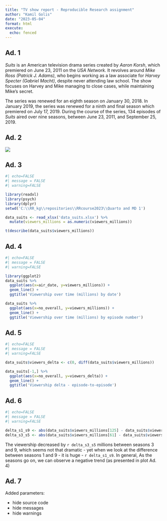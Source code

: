 ```yaml
---
title: "TV show report - Reproducible Research assignment"
author: "Kamil Golis"
date: "2023-05-04"
format: html
execute:
  echo: fenced
---
```


## Ad. 1

*Suits* is an American television drama series created by *Aaron Korsh*, which premiered on June 23, 2011 on the *USA Network*. It revolves around *Mike Ross (Patrick J. Adams)*, who begins working as a law associate for *Harvey Specter (Gabriel Macht)*, despite never attending law school. The show focuses on Harvey and Mike managing to close cases, while maintaining Mike's secret.

The series was renewed for an eighth season on January 30, 2018. In January 2019, the series was renewed for a ninth and final season which premiered on July 17, 2019. During the course of the series, 134 episodes of *Suits* aired over nine seasons, between June 23, 2011, and September 25, 2019.



## Ad. 2

![](Suits_Logo.png)



## Ad. 3

```r
#| echo=FALSE
#| message = FALSE
#| warning=FALSE

library(readxl)
library(psych)
library(dplyr)
setwd('C:\\RR_kg\\repositories\\RRcourse2023\\Quarto and MD 1')

data_suits <- read_xlsx('data_suits.xlsx') %>%
  mutate(viewers_millions = as.numeric(viewers_millions))

t(describe(data_suits$viewers_millions))
```



## Ad. 4

```r
#| echo=FALSE
#| message = FALSE
#| warning=FALSE

library(ggplot2)
data_suits %>%
  ggplot(aes(x=air_date, y=viewers_millions)) +
  geom_line() +
  ggtitle('Viewership over time (millions) by date')

data_suits %>%
  ggplot(aes(x=no_overall, y=viewers_millions)) +
  geom_line() +
  ggtitle('Viewership over time (millions) by episode number')
```



## Ad. 5

```r
#| echo=FALSE
#| message = FALSE
#| warning=FALSE

data_suits$viewers_delta <- c(0, diff(data_suits$viewers_millions))

data_suits[-1,] %>%
  ggplot(aes(x=no_overall, y=viewers_delta)) +
  geom_line() +
  ggtitle('Viewership delta - episode-to-episode')
```



## Ad. 6

```r
#| echo=FALSE
#| message = FALSE
#| warning=FALSE

delta_s1_s9 <- abs(data_suits$viewers_millions[125] - data_suits$viewers_millions[1])
delta_s3_s5 <- abs(data_suits$viewers_millions[61] - data_suits$viewers_millions[29])
```

The viewership decreased by `r delta_s3_s5` millions between seasons 3 and 9, which seems not that dramatic - yet when we look at the difference between seasons 1 and 9 - it is huge - `r delta_s1_s9`. In general, As the seasons go on, we can observe a negative trend (as presented in plot Ad. 4)



## Ad. 7

Added parameters:

* hide source code
* hide messages
* hide warnings